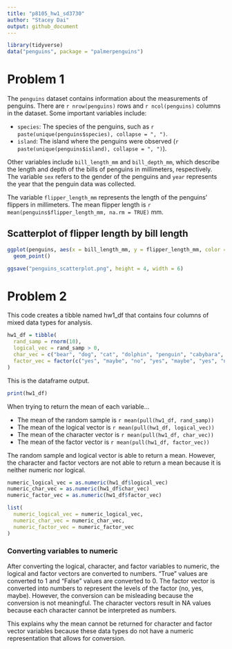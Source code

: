 ```yaml
---
title: "p8105_hw1_sd3730"
author: "Stacey Dai"
output: github_document
---
```


```r
library(tidyverse)
data("penguins", package = "palmerpenguins")
```


# Problem 1

The `penguins` dataset contains information about the measurements of penguins. There are `r nrow(penguins)` rows and `r ncol(penguins)` columns in the dataset. Some important variables include:

- `species`: The species of the penguins, such as `r paste(unique(penguins$species), collapse = ", ")`.
- `island`: The island where the penguins were observed (`r paste(unique(penguins$island), collapse = ", ")`).

Other variables include `bill_length_mm` and `bill_depth_mm`, which describe the length and depth of the bills of penguins in millimeters, respectively. The variable `sex` refers to the gender of the penguins and `year` represents the year that the penguin data was collected. 

The variable `flipper_length_mm` represents the length of the penguins' flippers in millimeters. The mean flipper length is `r mean(penguins$flipper_length_mm, na.rm = TRUE)` mm.

## Scatterplot of flipper length by bill length
```r
ggplot(penguins, aes(x = bill_length_mm, y = flipper_length_mm, color = species)) + 
  geom_point()
```

```r
ggsave("penguins_scatterplot.png", height = 4, width = 6)
```


# Problem 2

This code creates a tibble named hw1_df that contains four columns of mixed data types for analysis.

```r
hw1_df = tibble(
  rand_samp = rnorm(10),              
  logical_vec = rand_samp > 0,
  char_vec = c("bear", "dog", "cat", "dolphin", "penguin", "cabybara", "llama", "goose", "pigeon", "goat"),
  factor_vec = factor(c("yes", "maybe", "no", "yes", "maybe", "yes", "no", "no", "maybe", "yes"))
)
```

This is the dataframe output.
```r
print(hw1_df)
```

When trying to return the mean of each variable...

* The mean of the random sample is `r mean(pull(hw1_df, rand_samp))`
* The mean of the logical vector is `r mean(pull(hw1_df, logical_vec))`
* The mean of the character vector is `r mean(pull(hw1_df, char_vec))`
* The mean of the factor vector is `r mean(pull(hw1_df, factor_vec))`

The random sample and logical vector is able to return a mean. However, the character and factor vectors are not able to return a mean because it is neither numeric nor logical.

```r
numeric_logical_vec = as.numeric(hw1_df$logical_vec)
numeric_char_vec = as.numeric(hw1_df$char_vec)
numeric_factor_vec = as.numeric(hw1_df$factor_vec)
```


```r
list(
  numeric_logical_vec = numeric_logical_vec,
  numeric_char_vec = numeric_char_vec,
  numeric_factor_vec = numeric_factor_vec
)
```

### Converting variables to numeric
After converting the logical, character, and factor variables to numeric, the logical and factor vectors are converted to numbers. "True" values are converted to 1 and "False" values are converted to 0. The factor vector is converted into numbers to represent the levels of the factor (no, yes, maybe). However, the conversion can be misleading because the conversion is not meaningful. The character vectors result in NA values because each character cannot be interpreted as numbers.

This explains why the mean cannot be returned for character and factor vector variables because these data types do not have a numeric representation that allows for conversion.